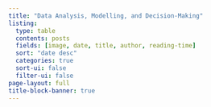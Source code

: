 ```yaml
---
title: "Data Analysis, Modelling, and Decision-Making"
listing:
  type: table
  contents: posts
  fields: [image, date, title, author, reading-time]
  sort: "date desc"
  categories: true
  sort-ui: false
  filter-ui: false
page-layout: full
title-block-banner: true
---
```

